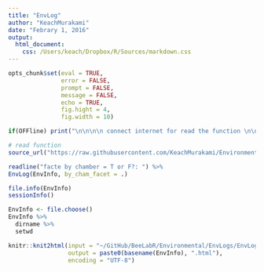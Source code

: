 ```yaml
---
title: "EnvLog"
author: "KeachMurakami"
date: "Febrary 1, 2016"
output:
  html_document:
    css: /Users/keach/Dropbox/R/Sources/markdown.css
---
```


```r
opts_chunk$set(eval = TRUE,
               error = FALSE,
               prompt = FALSE,
               message = FALSE,
               echo = TRUE,
               fig.hight = 4,
               fig.width = 10)
```

```r
if(OFFline) print("\n\n\n\n connect internet for read the function \n\n\n\n")

# read function
source_url("https://raw.githubusercontent.com/KeachMurakami/Environmental/master/EnvLogs/EnvLog.R")

readline("facte by chamber = T or F?: ") %>%
EnvLog(EnvInfo, by_cham_facet = .)

file.info(EnvInfo)
sessionInfo()
```


```r
EnvInfo <- file.choose()
EnvInfo %>%
  dirname %>%
  setwd

knitr::knit2html(input = "~/GitHub/BeeLabR/Environmental/EnvLogs/EnvLog.Rmd",
                 output = paste0(basename(EnvInfo), ".html"),
                 encoding = "UTF-8")
```